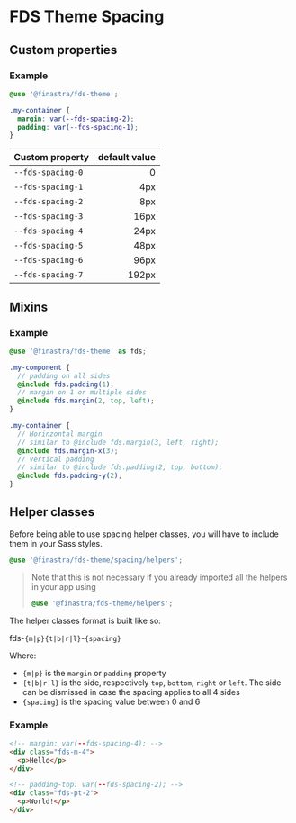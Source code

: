 # FDS Theme Spacing

<Meta title="Foundations/Spacing" />

## Custom properties

### Example

```SCSS
@use '@finastra/fds-theme';

.my-container {
  margin: var(--fds-spacing-2);
  padding: var(--fds-spacing-1);
}
```

| Custom property   | default value |
| ----------------- | ------------: |
| `--fds-spacing-0` |             0 |
| `--fds-spacing-1` |           4px |
| `--fds-spacing-2` |           8px |
| `--fds-spacing-3` |          16px |
| `--fds-spacing-4` |          24px |
| `--fds-spacing-5` |          48px |
| `--fds-spacing-6` |          96px |
| `--fds-spacing-7` |         192px |

## Mixins

### Example

```SCSS
@use '@finastra/fds-theme' as fds;

.my-component {
  // padding on all sides
  @include fds.padding(1);
  // margin on 1 or multiple sides
  @include fds.margin(2, top, left);
}

.my-container {
  // Horinzontal margin
  // similar to @include fds.margin(3, left, right);
  @include fds.margin-x(3);
  // Vertical padding
  // similar to @include fds.padding(2, top, bottom);
  @include fds.padding-y(2);
}
```

## Helper classes

Before being able to use spacing helper classes, you will have to include them in your Sass styles.

```SCSS
@use '@finastra/fds-theme/spacing/helpers';
```

> Note that this is not necessary if you already imported all the helpers in your app using
>
> ```SCSS
> @use '@finastra/fds-theme/helpers';
> ```

The helper classes format is built like so:

fds-`{m|p}{t|b|r|l}`-`{spacing}`

Where:

- `{m|p}` is the `margin` or `padding` property
- `{t|b|r|l}` is the side, respectively `top`, `bottom`, `right` or `left`. The side can be dismissed in case the spacing applies to all 4 sides
- `{spacing}` is the spacing value between 0 and 6

### Example

```HTML
<!-- margin: var(--fds-spacing-4); -->
<div class="fds-m-4">
  <p>Hello</p>
</div>
```

```HTML
<!-- padding-top: var(--fds-spacing-2); -->
<div class="fds-pt-2">
  <p>World!</p>
</div>
```
